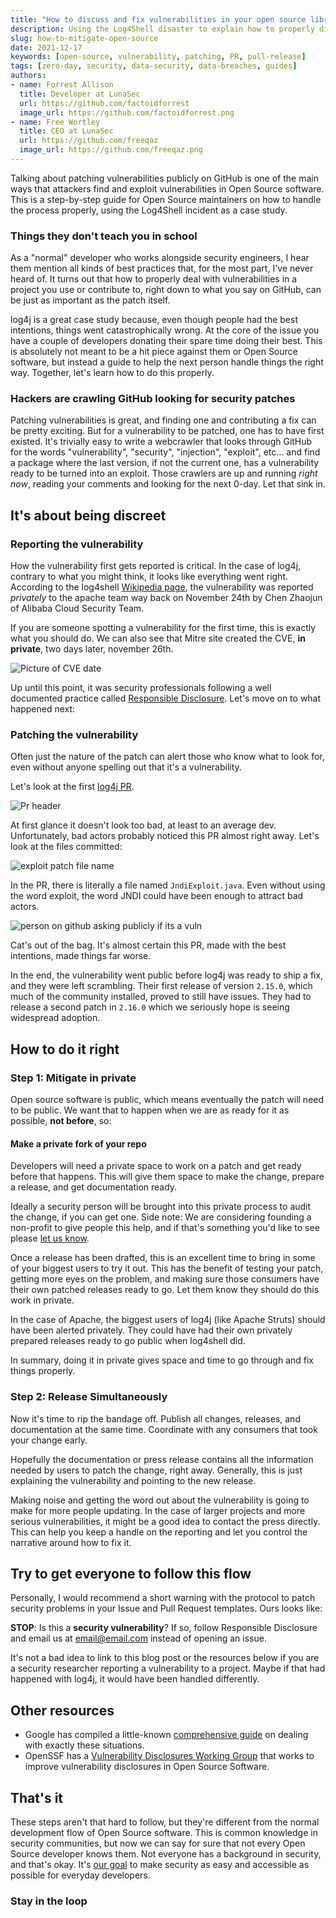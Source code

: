 ```yaml
---
title: "How to discuss and fix vulnerabilities in your open source library"
description: Using the Log4Shell disaster to explain how to properly discuss and patch vulnerabilities in Open Source software.
slug: how-to-mitigate-open-source
date: 2021-12-17
keywords: [open-source, vulnerability, patching, PR, pull-release]
tags: [zero-day, security, data-security, data-breaches, guides]
authors:
- name: Forrest Allison
  title: Developer at LunaSec
  url: https://github.com/factoidforrest
  image_url: https://github.com/factoidforrest.png
- name: Free Wortley
  title: CEO at LunaSec
  url: https://github.com/freeqaz
  image_url: https://github.com/freeqaz.png
---
```


<!--
  ~ Copyright by LunaSec (owned by Refinery Labs, Inc)
  ~
  ~ Licensed under the Creative Commons Attribution-ShareAlike 4.0 International
  ~ (the "License"); you may not use this file except in compliance with the
  ~ License. You may obtain a copy of the License at
  ~
  ~ https://creativecommons.org/licenses/by-sa/4.0/legalcode
  ~
  ~ See the License for the specific language governing permissions and
  ~ limitations under the License.
  ~
-->

Talking about patching vulnerabilities publicly on GitHub is one of the main ways that attackers find and exploit vulnerabilities
in Open Source software.  This is a step-by-step guide for Open Source maintainers on how to handle the process properly, using the Log4Shell incident as a case study.

<!--truncate-->

### Things they don't teach you in school

As a "normal" developer who works alongside security engineers, I hear them mention all kinds of best practices that,
for the most part, I've never heard of.  It turns out that how to properly deal with vulnerabilities in a project you use or contribute to,
right down to what you say on GitHub, can be just as important as the patch itself.

log4j is a great case study because,
even though people had the best intentions, things went catastrophically wrong. At the core of the issue you have a couple of
developers donating their spare time doing their best. This is absolutely not
meant to be a hit piece against them or Open Source software, but instead a guide to help the next person handle things the right way.
Together, let's learn how to do this properly.

### Hackers are crawling GitHub looking for security patches

Patching vulnerabilities is great, and finding one and contributing a fix can be pretty exciting. But for a vulnerability to be patched,
one has to have first existed.  It's trivially easy to write a webcrawler that looks through GitHub for the words
"vulnerability", "security", "injection", "exploit", etc...
and find a package where the last version, if not the current one, has a vulnerability ready to be turned into an exploit.
Those crawlers are up and running _right now_, reading your comments and looking for the next 0-day. Let that sink in.

## It's about being discreet

### Reporting the vulnerability

How the vulnerability first gets reported is critical. In the case of log4j, contrary to what you might think,
it looks like everything went right. According to the log4shell [Wikipedia page](https://en.wikipedia.org/wiki/Log4Shell), the vulnerability was reported
*privately* to the apache team way back on November 24th by Chen Zhaojun of
Alibaba Cloud Security Team.

If you are someone spotting a vulnerability for the first time, this is exactly what you should do.
We can also see that Mitre site created the CVE, **in private**, two days later, november 26th.

![Picture of CVE date](/img/cve-date.png)

Up until this point, it was security professionals following a well documented practice called [Responsible Disclosure](https://en.wikipedia.org/wiki/Responsible_disclosure).  Let's move on to
what happened next:

### Patching the vulnerability

Often just the nature of the patch can alert those who know what to look for, even without
anyone spelling out that it's a vulnerability.

Let's look at the first [log4j PR](https://github.com/apache/logging-log4j2/pull/608).

![Pr header](/img/log4j-pr-header.png)

At first glance it doesn't look too bad, at least to an average dev.  Unfortunately, bad actors probably noticed this PR
almost right away.
Let's look at the files committed:

![exploit patch file name](/img/log4j-exploit-file.png)

In the PR, there is literally a file named `JndiExploit.java`. Even without using the word exploit, the word JNDI could
have been enough to attract bad actors.

![person on github asking publicly if its a vuln](/img/security-question-log4j.png)

Cat's out of the bag. It's almost certain this PR, made with the best intentions, made things far worse.

In the end, the vulnerability went public before log4j was ready to ship a fix, and they were left scrambling.
Their first release of version `2.15.0`, which much of the community installed, proved to still have issues.
They had to release a second patch in `2.16.0` which we seriously hope is seeing widespread adoption.

## How to do it right

### Step 1: Mitigate in private
Open source software is public, which means eventually the patch will need to be public.  We want that to happen
when we are as ready for it as possible, **not before**, so:

#### Make a private fork of your repo
Developers will need a private space to work on a patch and get ready before that happens.
This will give them space to make the change, prepare a release, and get documentation ready.

Ideally a security person will be brought into this private process to audit the change, if you can get one. Side note: We are considering
founding a non-profit to give people this help, and if that's something you'd like to see please [let us know](https://docs.google.com/forms/d/e/1FAIpQLSd1yaB-3ob4yNnHBDzmFvrnl0VyViT234kpdcvadX-9G2M3eQ/viewform?usp=sf_link).

Once a release has been drafted, this is an excellent time to bring in some of your biggest users to try it out.  This has
the benefit of testing your patch, getting more eyes on the problem, and making sure those consumers have their
own patched releases ready to go. Let them know they should do this work in private.

In the case of Apache, the biggest users of log4j (like Apache Struts) should have been alerted privately. They could have
had their own privately prepared releases ready to go public when log4shell did.

In summary, doing it in private gives space and time to go through and fix things properly.

### Step 2: Release Simultaneously
Now it's time to rip the bandage off.  Publish all changes, releases, and documentation at the same time. Coordinate with any consumers
that took your change early.

Hopefully the documentation or press release contains all the information needed by users to patch the change, right away.
Generally, this is just explaining the vulnerability and pointing to the new release.

Making noise and getting the word out about the vulnerability is going to make for more people updating.
In the case of larger projects and more serious vulnerabilities, it might be a good idea to contact the press directly.
This can help you keep a handle on the reporting and let you control the narrative around how to fix it.

## Try to get everyone to follow this flow
Personally, I would recommend a short warning with the protocol to patch security problems in your Issue and Pull Request templates.
Ours looks like:

**STOP**: Is this a **security vulnerability**?  If so, follow Responsible Disclosure and email us at email@email.com instead of opening an issue.

It's not a bad idea to link to this blog post or the resources below if you are a security researcher reporting a vulnerability to a project.
Maybe if that had happened with log4j, it would have been handled differently.

## Other resources
* Google has compiled a little-known [comprehensive guide](https://github.com/google/oss-vulnerability-guide) on dealing with exactly these situations.
* OpenSSF has a [Vulnerability Disclosures Working Group](https://github.com/ossf/wg-vulnerability-disclosures) that works to improve vulnerability disclosures in Open Source Software.

## That's it
These steps aren't that hard to follow, but they're different from the normal development flow of Open Source software.
This is common knowledge in security communities, but now we can say for sure that not every Open Source developer knows them.
Not everyone has a background in security, and that's okay. It's [our goal](https://www.lunasec.io/docs/) to make security
as easy and accessible as possible for everyday developers.

### Stay in the loop

<ContactForm/>